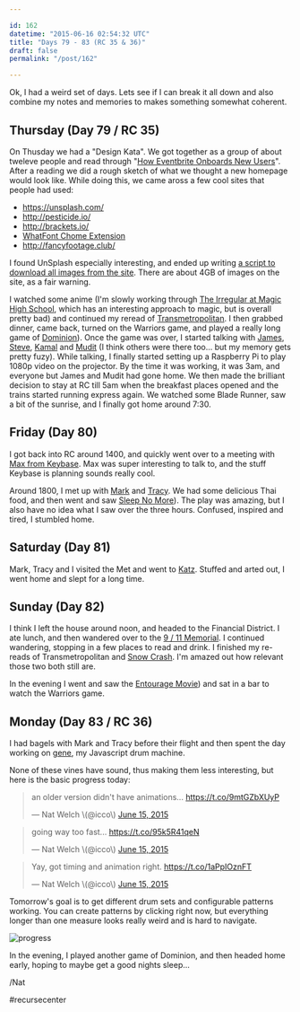 ```yaml
---

id: 162
datetime: "2015-06-16 02:54:32 UTC"
title: "Days 79 - 83 (RC 35 & 36)"
draft: false
permalink: "/post/162"

---
```


Ok, I had a weird set of days. Lets see if I can break it all down and also combine my notes and memories to makes something somewhat coherent.

## Thursday \(Day 79 / RC 35\)

On Thusday we had a "Design Kata". We got together as a group of about tweleve people and read through "[How Eventbrite Onboards New Users](https://www.useronboard.com/how-eventbrite-onboards-new-users/)". After a reading we did a rough sketch of what we thought a new homepage would look like. While doing this, we came aross a few cool sites that people had used:

* https://unsplash.com/
* http://pesticide.io/
* http://brackets.io/
* [WhatFont Chome Extension](https://chrome.google.com/webstore/detail/whatfont/jabopobgcpjmedljpbcaablpmlmfcogm)
* http://fancyfootage.club/

I found UnSplash especially interesting, and ended up writing [a script to download all images from the site](https://gist.github.com/icco/d33ac8f4f06fca7a9552). There are about 4GB of images on the site, as a fair warning.

I  watched some anime \(I'm slowly working through [The Irregular at Magic High School](https://en.wikipedia.org/wiki/The_Irregular_at_Magic_High_School), which has an interesting approach to magic, but is overall pretty bad\) and continued my reread of [Transmetropolitan](https://en.wikipedia.org/wiki/Transmetropolitan). I then grabbed dinner, came back, turned on the Warriors game, and played a really long game of [Dominion](https://en.wikipedia.org/wiki/Dominion_%28card_game)\). Once the game was over, I started talking with [James](https://twitter.com/_jak), [Steve](https://twitter.com/ifosteve), [Kamal](https://twitter.com/kamalmarhubi) and [Mudit](https://twitter.com/muditameta) \(I think others were there too... but my memory gets pretty fuzy\). While talking, I finally started setting up a Raspberry Pi to play 1080p video on the projector. By the time it was working, it was 3am, and everyone but James and Mudit had gone home. We then made the brilliant decision to stay at RC till 5am when the breakfast places opened and the trains started running express again. We watched some Blade Runner, saw a bit of the sunrise, and I finally got home around 7:30.

## Friday \(Day 80\)

I got back into RC around 1400, and quickly went over to a meeting with [Max from Keybase](https://twitter.com/maxtaco). Max was super interesting to talk to, and the stuff Keybase is planning sounds really cool.

Around 1800, I met up with [Mark](http://markgius.com/) and [Tracy](https://www.linkedin.com/pub/tracy-gius/11/b7/766). We had some delicious Thai food, and then went and saw [Sleep No More](https://en.wikipedia.org/wiki/Sleep_No_More_%282011_play)\). The play was amazing, but I also have no idea what I saw over the three hours. Confused, inspired and tired, I stumbled home.

## Saturday \(Day 81\)

Mark, Tracy and I visited the Met and went to [Katz](https://en.wikipedia.org/wiki/Katz%27s_Delicatessen). Stuffed and arted out, I went home and slept for a long time.

## Sunday \(Day 82\)

I think I left the house around noon, and headed to the Financial District. I ate lunch, and then wandered over to the [9 / 11 Memorial](https://en.wikipedia.org/wiki/National_September_11_Memorial_%!_%28MISSING). I continued wandering, stopping in a few places to read and drink. I finished my re\-reads of Transmetropolitan and [Snow Crash](https://en.wikipedia.org/wiki/Snow_Crash). I'm amazed out how relevant those two both still are.

In the evening I went and saw the [Entourage Movie](https://en.wikipedia.org/wiki/Entourage_%28film)\) and sat in a bar to watch the Warriors game.

## Monday \(Day 83 / RC 36\)

I had bagels with Mark and Tracy before their flight and then spent the day working on [gene](https://github.com/icco/gene), my Javascript drum machine.

None of these vines have sound, thus making them less interesting, but here is the basic progress today:

<blockquote class="twitter\-tweet" lang="en"><p lang="en" dir="ltr">an older version didn&#39;t have animations... <a href="https://t.co/9mtGZbXUyP">https://t.co/9mtGZbXUyP</a></p>&mdash; Nat Welch \(@icco\) <a href="https://twitter.com/icco/status/610559240722350081">June 15, 2015</a></blockquote>
<script async src="//platform.twitter.com/widgets.js" charset="utf\-8"></script>

<blockquote class="twitter\-tweet" lang="en"><p lang="en" dir="ltr">going way too fast... <a href="https://t.co/95k5R41qeN">https://t.co/95k5R41qeN</a></p>&mdash; Nat Welch \(@icco\) <a href="https://twitter.com/icco/status/610558540424609792">June 15, 2015</a></blockquote>
<script async src="//platform.twitter.com/widgets.js" charset="utf\-8"></script>

<blockquote class="twitter\-tweet" lang="en"><p lang="en" dir="ltr">Yay, got timing and animation right. <a href="https://t.co/1aPpIOznFT">https://t.co/1aPpIOznFT</a></p>&mdash; Nat Welch \(@icco\) <a href="https://twitter.com/icco/status/610575010672066563">June 15, 2015</a></blockquote>
<script async src="//platform.twitter.com/widgets.js" charset="utf\-8"></script>

Tomorrow's goal is to get different drum sets and configurable patterns working. You can create patterns by clicking right now, but everything longer than one measure looks really weird and is hard to navigate.

![progress](https://s3.amazonaws.com/f.cl.ly/items/0Y2Z171L2L472v3c400H/Screen%!S%28MISSING)

In the evening, I played another game of Dominion, and then headed home early, hoping to maybe get a good nights sleep...

/Nat

#recursecenter
